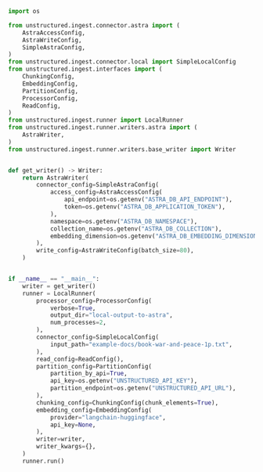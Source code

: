```python Python Ingest v1
import os

from unstructured.ingest.connector.astra import (
    AstraAccessConfig,
    AstraWriteConfig,
    SimpleAstraConfig,
)
from unstructured.ingest.connector.local import SimpleLocalConfig
from unstructured.ingest.interfaces import (
    ChunkingConfig,
    EmbeddingConfig,
    PartitionConfig,
    ProcessorConfig,
    ReadConfig,
)
from unstructured.ingest.runner import LocalRunner
from unstructured.ingest.runner.writers.astra import (
    AstraWriter,
)
from unstructured.ingest.runner.writers.base_writer import Writer


def get_writer() -> Writer:
    return AstraWriter(
        connector_config=SimpleAstraConfig(
            access_config=AstraAccessConfig(
                api_endpoint=os.getenv("ASTRA_DB_API_ENDPOINT"),
                token=os.getenv("ASTRA_DB_APPLICATION_TOKEN"),
            ),
            namespace=os.getenv("ASTRA_DB_NAMESPACE"),
            collection_name=os.getenv("ASTRA_DB_COLLECTION"),
            embedding_dimension=os.getenv("ASTRA_DB_EMBEDDING_DIMENSIONS"),
        ),
        write_config=AstraWriteConfig(batch_size=80),
    )


if __name__ == "__main__":
    writer = get_writer()
    runner = LocalRunner(
        processor_config=ProcessorConfig(
            verbose=True,
            output_dir="local-output-to-astra",
            num_processes=2,
        ),
        connector_config=SimpleLocalConfig(
            input_path="example-docs/book-war-and-peace-1p.txt",
        ),
        read_config=ReadConfig(),
        partition_config=PartitionConfig(
            partition_by_api=True,
            api_key=os.getenv("UNSTRUCTURED_API_KEY"),
            partition_endpoint=os.getenv("UNSTRUCTURED_API_URL"),
        ),
        chunking_config=ChunkingConfig(chunk_elements=True),
        embedding_config=EmbeddingConfig(
            provider="langchain-huggingface",
            api_key=None,
        ),
        writer=writer,
        writer_kwargs={},
    )
    runner.run()
```
